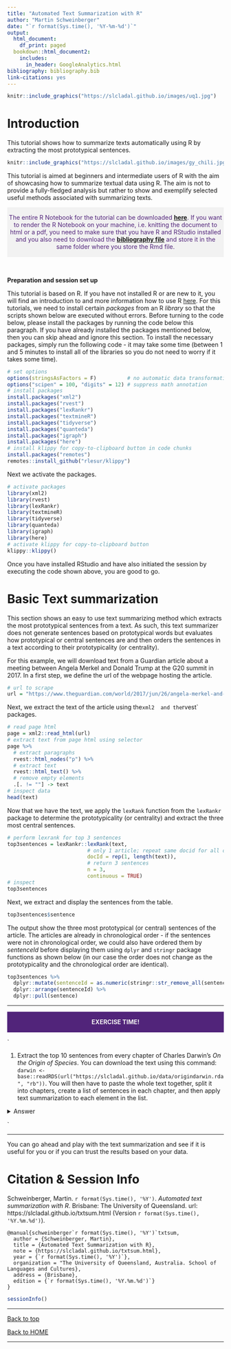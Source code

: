 ```yaml
---
title: "Automated Text Summarization with R"
author: "Martin Schweinberger"
date: "`r format(Sys.time(), '%Y-%m-%d')`"
output:
  html_document:
    df_print: paged
  bookdown::html_document2:
    includes:
      in_header: GoogleAnalytics.html
bibliography: bibliography.bib
link-citations: yes
---
```


<!--html_preserve-->
<!-- Global site tag (gtag.js) - Google Analytics -->
<script async src="https://www.googletagmanager.com/gtag/js?id=UA-130562131-1"></script>
<script>
  window.dataLayer = window.dataLayer || [];
  function gtag(){dataLayer.push(arguments);}
  gtag('js', new Date());

  gtag('config', 'UA-130562131-1');
</script>
<!--/html_preserve-->

```r
knitr::include_graphics("https://slcladal.github.io/images/uq1.jpg")
```

# Introduction{-}

This tutorial shows how to summarize texts automatically using R by extracting the most prototypical sentences. 

```r
knitr::include_graphics("https://slcladal.github.io/images/gy_chili.jpg")
```

This tutorial is aimed at beginners and intermediate users of R with the aim of showcasing how to summarize textual data  using R. The aim is not to provide a fully-fledged analysis but rather to show and exemplify selected useful methods associated with summarizing texts.


<div class="warning" style='padding:0.1em; background-color:#f2f2f2; color:#51247a'>
<span>
<p style='margin-top:1em; text-align:center'>
The entire R Notebook for the tutorial can be downloaded [**here**](https://slcladal.github.io/txtsum.Rmd).  If you want to render the R Notebook on your machine, i.e. knitting the document to html or a pdf, you need to make sure that you have R and RStudio installed and you also need to download the [**bibliography file**](https://slcladal.github.io/bibliography.bib) and store it in the same folder where you store the Rmd file. <br></p>
<p style='margin-left:1em;'>
</p></span>
</div>

<br>

**Preparation and session set up**

This tutorial is based on R. If you have not installed R or are new to it, you will find an introduction to and more information how to use R [here](https://slcladal.github.io/intror.html). For this tutorials, we need to install certain *packages* from an R *library* so that the scripts shown below are executed without errors. Before turning to the code below, please install the packages by running the code below this paragraph. If you have already installed the packages mentioned below, then you can skip ahead and ignore this section. To install the necessary packages, simply run the following code - it may take some time (between 1 and 5 minutes to install all of the libraries so you do not need to worry if it takes some time).

```r
# set options
options(stringsAsFactors = F)          # no automatic data transformation
options("scipen" = 100, "digits" = 12) # suppress math annotation
# install packages
install.packages("xml2")
install.packages("rvest")
install.packages("lexRankr")
install.packages("textmineR")
install.packages("tidyverse")
install.packages("quanteda")
install.packages("igraph")
install.packages("here")
# install klippy for copy-to-clipboard button in code chunks
install.packages("remotes")
remotes::install_github("rlesur/klippy")
```

Next we activate the packages.

```r
# activate packages
library(xml2)
library(rvest)
library(lexRankr)
library(textmineR)
library(tidyverse)
library(quanteda)
library(igraph)
library(here)
# activate klippy for copy-to-clipboard button
klippy::klippy()
```

Once you have installed RStudio and have also initiated the session by executing the code shown above, you are good to go.

# Basic Text summarization{-}

This section shows an easy to use text summarizing method which extracts the most prototypical sentences from a text. As such, this text summarizer does not generate sentences based on prototypical words but evaluates how prototypical or central sentences are and then orders the sentences in a text according to their prototypicality (or centrality).

For this example, we will download text from a Guardian article about a meeting between Angela Merkel and Donald Trump at the G20 summit in 2017. In a first step, we define the url of the webpage hosting the article.

```r
# url to scrape
url = "https://www.theguardian.com/world/2017/jun/26/angela-merkel-and-donald-trump-head-for-clash-at-g20-summit"
```

Next, we extract the text of the article using the`xml2  and the `rvest` packages.

```r
# read page html
page = xml2::read_html(url)
# extract text from page html using selector
page %>%
  # extract paragraphs
  rvest::html_nodes("p") %>%
  # extract text
  rvest::html_text() %>%
  # remove empty elements
  .[. != ""] -> text
# inspect data
head(text)
```

Now that we have the text, we apply the `lexRank` function from the `lexRankr` package to determine the prototypicality (or centrality) and extract the three most central sentences.

```r
# perform lexrank for top 3 sentences
top3sentences = lexRankr::lexRank(text,
                          # only 1 article; repeat same docid for all of input vector
                          docId = rep(1, length(text)),
                          # return 3 sentences
                          n = 3,
                          continuous = TRUE)
# inspect
top3sentences
```

Next, we extract and display the sentences from the table. 

```r
top3sentences$sentence
```

The output show the three most prototypical (or central) sentences of the article. The articles are already in chronological order - if the sentences were not in chronological order, we could also have ordered them by *sentenceId* before displaying them using `dplyr` and `stringr` package functions as shown below (in our case the order does not change as the prototypicality and the chronological order are identical).

```r
top3sentences %>%
  dplyr::mutate(sentenceId = as.numeric(stringr::str_remove_all(sentenceId, ".*_"))) %>%
  dplyr::arrange(sentenceId) %>%
  dplyr::pull(sentence)
```

***

<div class="warning" style='padding:0.1em; background-color:#51247a; color:#f2f2f2'>
<span>
<p style='margin-top:1em; text-align:center'>
<b>EXERCISE TIME!</b></p>
<p style='margin-left:1em;'>
</p></span>
</div>

<div class="question">` 



1. Extract the top 10 sentences from every chapter of Charles Darwin's *On the Origin of Species*. You can download the text using this command: `darwin <- base::readRDS(url("https://slcladal.github.io/data/origindarwin.rda", "rb"))`. You will then have to paste the whole text together, split it into chapters, create a list of sentences in each chapter, and then apply text summarization to each element in the list. <br>

<details>
  <summary>Answer</summary>
  ```r
  darwin <- base::readRDS(url("https://slcladal.github.io/data/origindarwin.rda", "rb")) %>%
  # collapse into single document
  paste0(collapse = " ") %>%
  # split into chapters
  stringr::str_split("CHAPTER")
  
  # split chapters into sentences
  chapters <- sapply(darwin, function(x){
    x <- stringi::stri_split_boundaries(x, type = "sentence")
  })
  
  chapters_clean <- lapply(chapters, function(x){
    # remove chapter headings
    x <- stringr::str_remove_all(x, "[A-Z]{2,} {0,1}[0-9]{0,}")
  })

  # extract top 3 sentences from each chapter
  top3s <- lapply(chapters_clean, function(x){
    x <- lexRankr::lexRank(x,
                          # only 1 article; repeat same docid for all of input vector
                          #docId = rep(1, length(text)),
                          # return 3 sentences
                          n = 3,
                          continuous = TRUE) %>%
                          dplyr::pull(sentence) %>%
    # remove special characters
    stringr::str_remove_all("[^[:alnum:] ]") %>%
    # remove superfluous white spaces
    stringr::str_squish()
  })
  
  # inspect top 3 sentences of first 5 chapters
  top3s[1:5]
  ```
</details>


</div>`

***

You can go ahead and play with the text summarization and see if it is useful for you or if you can trust the results based on your data. 


# Citation & Session Info {-}

Schweinberger, Martin. `r format(Sys.time(), '%Y')`. *Automated text summarization with R*. Brisbane: The University of Queensland. url: https://slcladal.github.io/txtsum.html (Version `r format(Sys.time(), '%Y.%m.%d')`).


```
@manual{schweinberger`r format(Sys.time(), '%Y')`txtsum,
  author = {Schweinberger, Martin},
  title = {Automated Text Summarization with R},
  note = {https://slcladal.github.io/txtsum.html},
  year = {`r format(Sys.time(), '%Y')`},
  organization = "The University of Queensland, Australia. School of Languages and Cultures},
  address = {Brisbane},
  edition = {`r format(Sys.time(), '%Y.%m.%d')`}
}
```

```r
sessionInfo()
```



***

[Back to top](#introduction)

[Back to HOME](https://slcladal.github.io/index.html)

***


